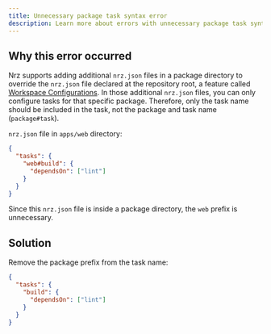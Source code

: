 ```yaml
---
title: Unnecessary package task syntax error
description: Learn more about errors with unnecessary package task syntax in Nrz.
---
```


## Why this error occurred

Nrz supports adding additional `nrz.json` files in a package directory
to override the `nrz.json` file declared at the repository root, a feature called [Workspace Configurations](/repo/docs/crafting-your-repository/structuring-a-repository#specifying-packages-in-a-monorepo).
In those additional `nrz.json` files, you can only configure tasks for that specific
package. Therefore, only the task name should be included in the task,
not the package and task name (`package#task`).

`nrz.json` file in `apps/web` directory:

```json title="./nrz.json"
{
  "tasks": {
    "web#build": {
      "dependsOn": ["lint"]
    }
  }
}
```

Since this `nrz.json` file is inside a package directory, the `web` prefix is unnecessary.

## Solution

Remove the package prefix from the task name:

```json title="./nrz.json"
{
  "tasks": {
    "build": {
      "dependsOn": ["lint"]
    }
  }
}
```
